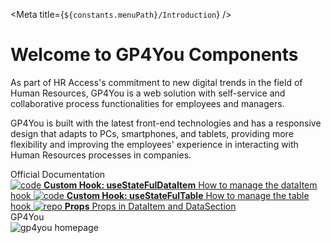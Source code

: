 
<Meta title={`${constants.menuPath}/Introduction`} />

<style>
  {`
    .subheading {
      --mediumdark: '#999999';
      font-weight: 900;
      font-size: 13px;
      color: #999;
      letter-spacing: 6px;
      line-height: 24px;
      text-transform: uppercase;
      margin-bottom: 12px;
      margin-top: 40px;
    }

    .link-list {
      display: grid;
      grid-template-columns: 1fr;
      grid-template-rows: 1fr 1fr;
      row-gap: 10px;
    }

    @media (min-width: 620px) {
      .link-list {
        row-gap: 20px;
        column-gap: 20px;
        grid-template-columns: 1fr 1fr;
      }
    }

    @media all and (-ms-high-contrast:none) {
    .link-list {
        display: -ms-grid;
        -ms-grid-columns: 1fr 1fr;
        -ms-grid-rows: 1fr 1fr;
      }
    }

    .link-item {
      display: block;
      padding: 20px 30px 20px 15px;
      border: 1px solid #00000010;
      border-radius: 5px;
      transition: background 150ms ease-out, border 150ms ease-out, transform 150ms ease-out;
      color: #333333;
      display: flex;
      align-items: flex-start;
    }

    .link-item:hover {
      border-color: #1EA7FD50;
      transform: translate3d(0, -3px, 0);
      box-shadow: rgba(0, 0, 0, 0.08) 0 3px 10px 0;
    }

    .link-item:active {
      border-color: #1EA7FD;
      transform: translate3d(0, 0, 0);
    }

    .link-item strong {
      font-weight: 700;
      display: block;
      margin-bottom: 2px;
    }

    .link-item img {
      height: 40px;
      width: 40px;
      margin-right: 15px;
      flex: none;
    }

    .link-item span {
      font-size: 14px;
      line-height: 20px;
    }

    .tip {
      display: inline-block;
      border-radius: 1em;
      font-size: 11px;
      line-height: 12px;
      font-weight: 700;
      background: #E7FDD8;
      color: #66BF3C;
      padding: 4px 12px;
      margin-right: 10px;
      vertical-align: top;
    }

    .tip-wrapper {
      font-size: 13px;
      line-height: 20px;
      margin-top: 40px;
      margin-bottom: 40px;
    }

    .tip-wrapper code {
      font-size: 12px;
      display: inline-block;
    }
    .img-block {
      display: flex;
      flex-direction: column;
      align-items: center;
    
    }
  `}
</style>

# Welcome to GP4You Components

As part of HR Access's commitment to new digital trends in the field of Human Resources, GP4You is a web solution with self-service and collaborative process functionalities for employees and managers.

GP4You is built with the latest front-end technologies and has a responsive design that adapts to PCs, smartphones, and tablets, providing more flexibility and improving the employees' experience in interacting with Human Resources processes in companies.

<div className="subheading">Official Documentation</div>

<div className="link-list">
  <a
    className="link-item"
    href="http://dlnxhradev02.ptx.fr.sopra:37522/GP4YouStorybook/?path=/story/gp4you-components-hooks-usestatefuldataitem--page"
    target="_self"
  >
    <img src={Code} alt="code" />
    <span>
      <strong>Custom Hook: useStateFulDataItem</strong>
      How to manage the dataItem hook
    </span>
  </a>
  <a
    className="link-item"
    href="http://dlnxhradev02.ptx.fr.sopra:37522/GP4YouStorybook/?path=/story/gp4you-components-hooks-usestatefultable--page"
    target="_self"
  >
    <img src={Code} alt="code" />
    <span>
      <strong>Custom Hook: useStateFulTable</strong>
      How to manage the table hook
    </span>
  </a>
  <a
    className="link-item"
    href="http://dlnxhradev02.ptx.fr.sopra:37522/GP4YouStorybook/?path=/story/gp4you-components-props-props--page"
    target="_self"
  >
    <img src={Repo} alt="repo" />
    <span>
      <strong>Props</strong>
      Props in DataItem and DataSection
    </span>
  </a>
</div>
<div className="img-block">
  <div className="subheading">GP4You</div>
  <img src={GP4YOU} alt="gp4you homepage" style={{ width: "80%" }} />
</div>
